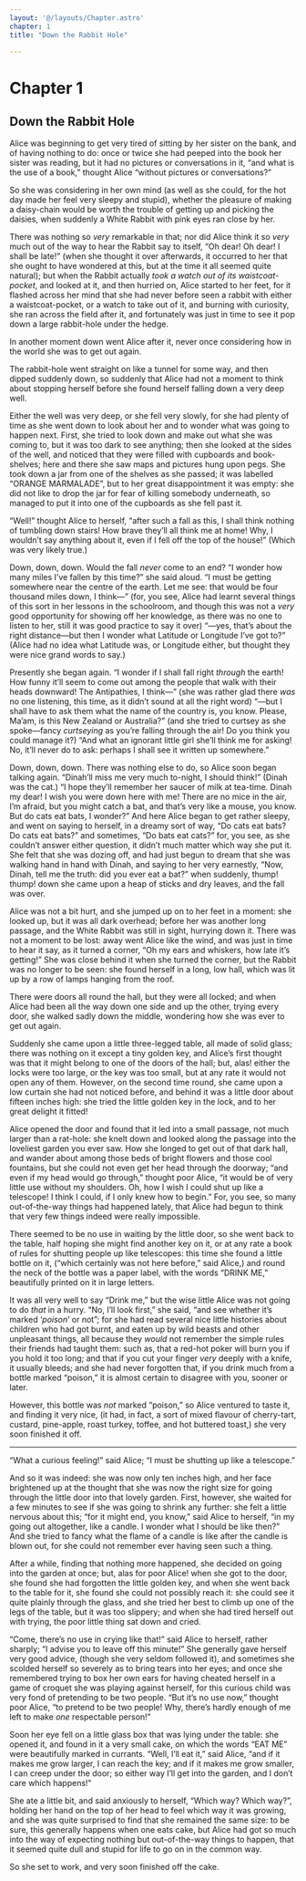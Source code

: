 ```yaml
---
layout: '@/layouts/Chapter.astro'
chapter: 1
title: "Down the Rabbit Hole"

---
```


# Chapter 1

## Down the Rabbit Hole

Alice was beginning to get very tired of sitting by her sister on the bank, and of having nothing to do: once or twice she had peeped into the book her sister was reading, but it had no pictures or conversations in it, “and what is the use of a book,” thought Alice “without pictures or conversations?”

So she was considering in her own mind (as well as she could, for the hot day made her feel very sleepy and stupid), whether the pleasure of making a daisy-chain would be worth the trouble of getting up and picking the daisies, when suddenly a White Rabbit with pink eyes ran close by her.

There was nothing so _very_ remarkable in that; nor did Alice think it so _very_ much out of the way to hear the Rabbit say to itself, “Oh dear! Oh dear! I shall be late!” (when she thought it over afterwards, it occurred to her that she ought to have wondered at this, but at the time it all seemed quite natural); but when the Rabbit actually _took a watch out of its waistcoat-pocket_, and looked at it, and then hurried on, Alice started to her feet, for it flashed across her mind that she had never before seen a rabbit with either a waistcoat-pocket, or a watch to take out of it, and burning with curiosity, she ran across the field after it, and fortunately was just in time to see it pop down a large rabbit-hole under the hedge.

In another moment down went Alice after it, never once considering how in the world she was to get out again.

The rabbit-hole went straight on like a tunnel for some way, and then dipped suddenly down, so suddenly that Alice had not a moment to think about stopping herself before she found herself falling down a very deep well.

Either the well was very deep, or she fell very slowly, for she had plenty of time as she went down to look about her and to wonder what was going to happen next. First, she tried to look down and make out what she was coming to, but it was too dark to see anything; then she looked at the sides of the well, and noticed that they were filled with cupboards and book-shelves; here and there she saw maps and pictures hung upon pegs. She took down a jar from one of the shelves as she passed; it was labelled “ORANGE MARMALADE”, but to her great disappointment it was empty: she did not like to drop the jar for fear of killing somebody underneath, so managed to put it into one of the cupboards as she fell past it.

“Well!” thought Alice to herself, “after such a fall as this, I shall think nothing of tumbling down stairs! How brave they’ll all think me at home! Why, I wouldn’t say anything about it, even if I fell off the top of the house!” (Which was very likely true.)

Down, down, down. Would the fall _never_ come to an end? “I wonder how many miles I’ve fallen by this time?” she said aloud. “I must be getting somewhere near the centre of the earth. Let me see: that would be four thousand miles down, I think—” (for, you see, Alice had learnt several things of this sort in her lessons in the schoolroom, and though this was not a _very_ good opportunity for showing off her knowledge, as there was no one to listen to her, still it was good practice to say it over) “—yes, that’s about the right distance—but then I wonder what Latitude or Longitude I’ve got to?” (Alice had no idea what Latitude was, or Longitude either, but thought they were nice grand words to say.)

Presently she began again. “I wonder if I shall fall right _through_ the earth! How funny it’ll seem to come out among the people that walk with their heads downward! The Antipathies, I think—” (she was rather glad there _was_ no one listening, this time, as it didn’t sound at all the right word) “—but I shall have to ask them what the name of the country is, you know. Please, Ma’am, is this New Zealand or Australia?” (and she tried to curtsey as she spoke—fancy _curtseying_ as you’re falling through the air! Do you think you could manage it?) “And what an ignorant little girl she’ll think me for asking! No, it’ll never do to ask: perhaps I shall see it written up somewhere.”

Down, down, down. There was nothing else to do, so Alice soon began talking again. “Dinah’ll miss me very much to-night, I should think!” (Dinah was the cat.) “I hope they’ll remember her saucer of milk at tea-time. Dinah my dear! I wish you were down here with me! There are no mice in the air, I’m afraid, but you might catch a bat, and that’s very like a mouse, you know. But do cats eat bats, I wonder?” And here Alice began to get rather sleepy, and went on saying to herself, in a dreamy sort of way, “Do cats eat bats? Do cats eat bats?” and sometimes, “Do bats eat cats?” for, you see, as she couldn’t answer either question, it didn’t much matter which way she put it. She felt that she was dozing off, and had just begun to dream that she was walking hand in hand with Dinah, and saying to her very earnestly, “Now, Dinah, tell me the truth: did you ever eat a bat?” when suddenly, thump! thump! down she came upon a heap of sticks and dry leaves, and the fall was over.

Alice was not a bit hurt, and she jumped up on to her feet in a moment: she looked up, but it was all dark overhead; before her was another long passage, and the White Rabbit was still in sight, hurrying down it. There was not a moment to be lost: away went Alice like the wind, and was just in time to hear it say, as it turned a corner, “Oh my ears and whiskers, how late it’s getting!” She was close behind it when she turned the corner, but the Rabbit was no longer to be seen: she found herself in a long, low hall, which was lit up by a row of lamps hanging from the roof.

There were doors all round the hall, but they were all locked; and when Alice had been all the way down one side and up the other, trying every door, she walked sadly down the middle, wondering how she was ever to get out again.

Suddenly she came upon a little three-legged table, all made of solid glass; there was nothing on it except a tiny golden key, and Alice’s first thought was that it might belong to one of the doors of the hall; but, alas! either the locks were too large, or the key was too small, but at any rate it would not open any of them. However, on the second time round, she came upon a low curtain she had not noticed before, and behind it was a little door about fifteen inches high: she tried the little golden key in the lock, and to her great delight it fitted!

Alice opened the door and found that it led into a small passage, not much larger than a rat-hole: she knelt down and looked along the passage into the loveliest garden you ever saw. How she longed to get out of that dark hall, and wander about among those beds of bright flowers and those cool fountains, but she could not even get her head through the doorway; “and even if my head would go through,” thought poor Alice, “it would be of very little use without my shoulders. Oh, how I wish I could shut up like a telescope! I think I could, if I only knew how to begin.” For, you see, so many out-of-the-way things had happened lately, that Alice had begun to think that very few things indeed were really impossible.

There seemed to be no use in waiting by the little door, so she went back to the table, half hoping she might find another key on it, or at any rate a book of rules for shutting people up like telescopes: this time she found a little bottle on it, (“which certainly was not here before,” said Alice,) and round the neck of the bottle was a paper label, with the words “DRINK ME,” beautifully printed on it in large letters.

It was all very well to say “Drink me,” but the wise little Alice was not going to do _that_ in a hurry. “No, I’ll look first,” she said, “and see whether it’s marked ‘_poison_’ or not”; for she had read several nice little histories about children who had got burnt, and eaten up by wild beasts and other unpleasant things, all because they _would_ not remember the simple rules their friends had taught them: such as, that a red-hot poker will burn you if you hold it too long; and that if you cut your finger _very_ deeply with a knife, it usually bleeds; and she had never forgotten that, if you drink much from a bottle marked “poison,” it is almost certain to disagree with you, sooner or later.

However, this bottle was _not_ marked “poison,” so Alice ventured to taste it, and finding it very nice, (it had, in fact, a sort of mixed flavour of cherry-tart, custard, pine-apple, roast turkey, toffee, and hot buttered toast,) she very soon finished it off.

<hr/>

“What a curious feeling!” said Alice; “I must be shutting up like a telescope.”

And so it was indeed: she was now only ten inches high, and her face brightened up at the thought that she was now the right size for going through the little door into that lovely garden. First, however, she waited for a few minutes to see if she was going to shrink any further: she felt a little nervous about this; “for it might end, you know,” said Alice to herself, “in my going out altogether, like a candle. I wonder what I should be like then?” And she tried to fancy what the flame of a candle is like after the candle is blown out, for she could not remember ever having seen such a thing.

After a while, finding that nothing more happened, she decided on going into the garden at once; but, alas for poor Alice! when she got to the door, she found she had forgotten the little golden key, and when she went back to the table for it, she found she could not possibly reach it: she could see it quite plainly through the glass, and she tried her best to climb up one of the legs of the table, but it was too slippery; and when she had tired herself out with trying, the poor little thing sat down and cried.

“Come, there’s no use in crying like that!” said Alice to herself, rather sharply; “I advise you to leave off this minute!” She generally gave herself very good advice, (though she very seldom followed it), and sometimes she scolded herself so severely as to bring tears into her eyes; and once she remembered trying to box her own ears for having cheated herself in a game of croquet she was playing against herself, for this curious child was very fond of pretending to be two people. “But it’s no use now,” thought poor Alice, “to pretend to be two people! Why, there’s hardly enough of me left to make _one_ respectable person!”

Soon her eye fell on a little glass box that was lying under the table: she opened it, and found in it a very small cake, on which the words “EAT ME” were beautifully marked in currants. “Well, I’ll eat it,” said Alice, “and if it makes me grow larger, I can reach the key; and if it makes me grow smaller, I can creep under the door; so either way I’ll get into the garden, and I don’t care which happens!”

She ate a little bit, and said anxiously to herself, “Which way? Which way?”, holding her hand on the top of her head to feel which way it was growing, and she was quite surprised to find that she remained the same size: to be sure, this generally happens when one eats cake, but Alice had got so much into the way of expecting nothing but out-of-the-way things to happen, that it seemed quite dull and stupid for life to go on in the common way.

So she set to work, and very soon finished off the cake.
